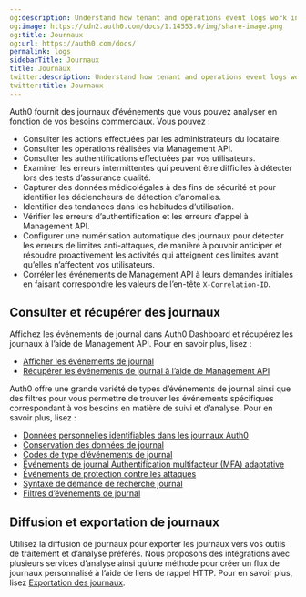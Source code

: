 ```yaml
---
og:description: Understand how tenant and operations event logs work in Auth0.
og:image: https://cdn2.auth0.com/docs/1.14553.0/img/share-image.png
og:title: Journaux
og:url: https://auth0.com/docs/
permalink: logs
sidebarTitle: Journaux
title: Journaux
twitter:description: Understand how tenant and operations event logs work in Auth0.
twitter:title: Journaux
---
```


Auth0 fournit des journaux d’événements que vous pouvez analyser en fonction de vos besoins commerciaux. Vous pouvez :

* Consulter les actions effectuées par les administrateurs du locataire.
* Consulter les opérations réalisées via Management API.
* Consulter les authentifications effectuées par vos utilisateurs.
* Examiner les erreurs intermittentes qui peuvent être difficiles à détecter lors des tests d’assurance qualité.
* Capturer des données médicolégales à des fins de sécurité et pour identifier les déclencheurs de détection d’anomalies.
* Identifier des tendances dans les habitudes d’utilisation.
* Vérifier les erreurs d’authentification et les erreurs d’appel à Management API.
* Configurer une numérisation automatique des journaux pour détecter les erreurs de limites anti-attaques, de manière à pouvoir anticiper et résoudre proactivement les activités qui atteignent ces limites avant qu’elles n’affectent vos utilisateurs.
* Corréler les événements de Management API à leurs demandes initiales en faisant correspondre les valeurs de l’en-tête `X-Correlation-ID`.

## Consulter et récupérer des journaux

Affichez les événements de journal dans Auth0 Dashboard et récupérez les journaux à l’aide de Management API. Pour en savoir plus, lisez :

* [Afficher les événements de journal](/logs/view-log-events)
* [Récupérer les événements de journal à l’aide de Management API](/logs/retrieve-log-events-using-mgmt-api)

Auth0 offre une grande variété de types d’événements de journal ainsi que des filtres pour vous permettre de trouver les événements spécifiques correspondant à vos besoins en matière de suivi et d’analyse. Pour en savoir plus, lisez :

* [Données personnelles identifiables dans les journaux Auth0](/logs/pii-in-logs)
* [Conservation des données de journal](/logs/log-data-retention)
* [Codes de type d’événements de journal](/logs/log-event-type-codes)
* [Événements de journal Authentification multifacteur (MFA) adaptative](/mfa/adaptive-mfa/adaptive-mfa-log-events)
* [Événements de protection contre les attaques](/attack-protection/view-attack-protection-events)
* [Syntaxe de demande de recherche journal](/logs/log-search-query-syntax)
* [Filtres d’événements de journal](/logs/log-event-filters)

## Diffusion et exportation de journaux

Utilisez la diffusion de journaux pour exporter les journaux vers vos outils de traitement et d’analyse préférés. Nous proposons des intégrations avec plusieurs services d’analyse ainsi qu’une méthode pour créer un flux de journaux personnalisé à l’aide de liens de rappel HTTP. Pour en savoir plus, lisez [Exportation des journaux](/monitor-auth0/streams).